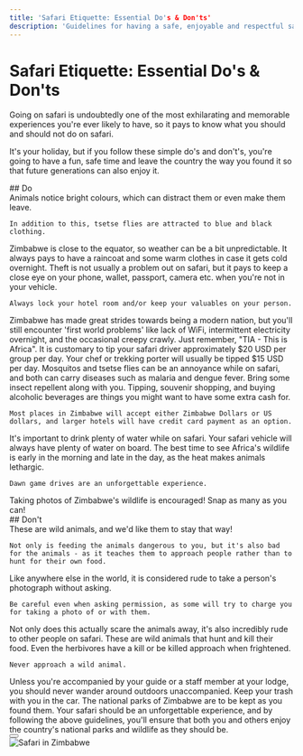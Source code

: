 ```yaml
---
title: 'Safari Etiquette: Essential Do's & Don'ts'
description: 'Guidelines for having a safe, enjoyable and respectful safari experience in Zimbabwe'
---
```


# Safari Etiquette: Essential Do's & Don'ts

Going on safari is undoubtedly one of the most exhilarating and memorable experiences you're ever likely to have, so it pays to know what you should and should not do on safari.

It's your holiday, but if you follow these simple do's and don't's, you're going to have a fun, safe time and leave the country the way you found it so that future generations can also enjoy it.

<div className="section-title">
## Do
</div>

<CardGroup cols={2}>
  <Card title="Wear neutral colours">
    Animals notice bright colours, which can distract them or even make them leave.
    
    In addition to this, tsetse flies are attracted to blue and black clothing.
  </Card>
  
  <Card title="Pack for a range of conditions">
    Zimbabwe is close to the equator, so weather can be a bit unpredictable. It always pays to have a raincoat and some warm clothes in case it gets cold overnight.
  </Card>
  
  <Card title="Look after your valuables">
    Theft is not usually a problem out on safari, but it pays to keep a close eye on your phone, wallet, passport, camera etc. when you're not in your vehicle.
    
    Always lock your hotel room and/or keep your valuables on your person.
  </Card>
  
  <Card title="Remember you're in Africa">
    Zimbabwe has made great strides towards being a modern nation, but you'll still encounter 'first world problems' like lack of WiFi, intermittent electricity overnight, and the occasional creepy crawly. Just remember, "TIA - This is Africa".
  </Card>
</CardGroup>

<CardGroup cols={2}>
  <Card title="Tip appropriately">
    It is customary to tip your safari driver approximately $20 USD per group per day. Your chef or trekking porter will usually be tipped $15 USD per day.
  </Card>
  
  <Card title="Bring mosquito repellent and sunscreen">
    Mosquitos and tsetse flies can be an annoyance while on safari, and both can carry diseases such as malaria and dengue fever. Bring some insect repellent along with you.
  </Card>
  
  <Card title="Bring some cash with you">
    Tipping, souvenir shopping, and buying alcoholic beverages are things you might want to have some extra cash for.
    
    Most places in Zimbabwe will accept either Zimbabwe Dollars or US dollars, and larger hotels will have credit card payment as an option.
  </Card>
  
  <Card title="Stay hydrated">
    It's important to drink plenty of water while on safari. Your safari vehicle will always have plenty of water on board.
  </Card>
</CardGroup>

<CardGroup cols={2}>
  <Card title="Wake up early">
    The best time to see Africa's wildlife is early in the morning and late in the day, as the heat makes animals lethargic.
    
    Dawn game drives are an unforgettable experience.
  </Card>
  
  <Card title="Take lots of photos">
    Taking photos of Zimbabwe's wildlife is encouraged! Snap as many as you can!
  </Card>
</CardGroup>

<div className="section-title">
## Don't
</div>

<CardGroup cols={2}>
  <Card title="Feed the animals">
    These are wild animals, and we'd like them to stay that way!
    
    Not only is feeding the animals dangerous to you, but it's also bad for the animals - as it teaches them to approach people rather than to hunt for their own food.
  </Card>
  
  <Card title="Photograph people without asking">
    Like anywhere else in the world, it is considered rude to take a person's photograph without asking.
    
    Be careful even when asking permission, as some will try to charge you for taking a photo of or with them.
  </Card>
  
  <Card title="Call out to animals or talk loudly">
    Not only does this actually scare the animals away, it's also incredibly rude to other people on safari.
  </Card>
  
  <Card title="Approach the animals">
    These are wild animals that hunt and kill their food. Even the herbivores have a kill or be killed approach when frightened.
    
    Never approach a wild animal.
  </Card>
</CardGroup>

<CardGroup cols={2}>
  <Card title="Leave your vehicle or camp unaccompanied">
    Unless you're accompanied by your guide or a staff member at your lodge, you should never wander around outdoors unaccompanied.
  </Card>
  
  <Card title="Litter">
    Keep your trash with you in the car. The national parks of Zimbabwe are to be kept as you found them.
  </Card>
</CardGroup>

<Tip>
Your safari should be an unforgettable experience, and by following the above guidelines, you'll ensure that both you and others enjoy the country's national parks and wildlife as they should be.
</Tip>

<div className="flex justify-center mt-8 mb-4">
  <Button
    text="Pin This Guide"
    icon="pinterest"
    href="#"
    size="lg"
    variant="primary"
  />
</div>

<div className="flex justify-center">
  <img src="/api/placeholder/800/450" alt="Safari in Zimbabwe" className="rounded-lg shadow-lg" />
</div>